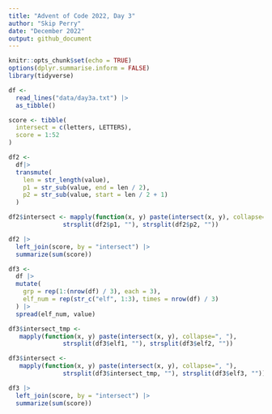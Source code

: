```yaml
---
title: "Advent of Code 2022, Day 3"
author: "Skip Perry"
date: "December 2022"
output: github_document
---
```


```r
knitr::opts_chunk$set(echo = TRUE)
options(dplyr.summarise.inform = FALSE)
library(tidyverse)
```

```r
df <- 
  read_lines("data/day3a.txt") |> 
  as_tibble()
```

```r
score <- tibble(
  intersect = c(letters, LETTERS),
  score = 1:52
)

df2 <- 
  df|> 
  transmute(
    len = str_length(value),
    p1 = str_sub(value, end = len / 2),
    p2 = str_sub(value, start = len / 2 + 1)
  )

df2$intersect <- mapply(function(x, y) paste(intersect(x, y), collapse=", "),
               strsplit(df2$p1, ""), strsplit(df2$p2, ""))

df2 |> 
  left_join(score, by = "intersect") |> 
  summarize(sum(score))
```

```r
df3 <- 
  df |> 
  mutate(
    grp = rep(1:(nrow(df) / 3), each = 3),
    elf_num = rep(str_c("elf", 1:3), times = nrow(df) / 3)
  ) |> 
  spread(elf_num, value)

df3$intersect_tmp <- 
   mapply(function(x, y) paste(intersect(x, y), collapse=", "),
               strsplit(df3$elf1, ""), strsplit(df3$elf2, ""))

df3$intersect <- 
   mapply(function(x, y) paste(intersect(x, y), collapse=", "),
               strsplit(df3$intersect_tmp, ""), strsplit(df3$elf3, ""))

df3 |> 
  left_join(score, by = "intersect") |> 
  summarize(sum(score))
```


